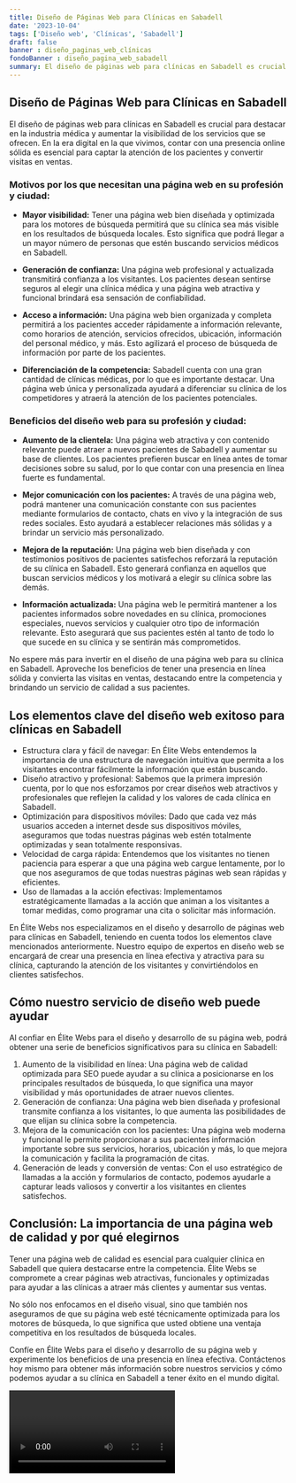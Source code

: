 ```yaml
---
title: Diseño de Páginas Web para Clínicas en Sabadell
date: '2023-10-04'
tags: ['Diseño web', 'Clínicas', 'Sabadell']
draft: false
banner : diseño_paginas_web_clínicas
fondoBanner : diseño_pagina_web_sabadell
summary: El diseño de páginas web para clínicas en Sabadell es crucial para destacar en la industria médica y aumentar la visibilidad de los servicios que se ofrecen. En la era digital en la que vivimos, contar con una presencia online sólida es esencial para captar la atención de los pacientes y convertir visitas en ventas.
---
```


## Diseño de Páginas Web para Clínicas en Sabadell

El diseño de páginas web para clínicas en Sabadell es crucial para destacar en la industria médica y aumentar la visibilidad de los servicios que se ofrecen. En la era digital en la que vivimos, contar con una presencia online sólida es esencial para captar la atención de los pacientes y convertir visitas en ventas.

### Motivos por los que necesitan una página web en su profesión y ciudad:

- **Mayor visibilidad:** Tener una página web bien diseñada y optimizada para los motores de búsqueda permitirá que su clínica sea más visible en los resultados de búsqueda locales. Esto significa que podrá llegar a un mayor número de personas que estén buscando servicios médicos en Sabadell.

- **Generación de confianza:** Una página web profesional y actualizada transmitirá confianza a los visitantes. Los pacientes desean sentirse seguros al elegir una clínica médica y una página web atractiva y funcional brindará esa sensación de confiabilidad.

- **Acceso a información:** Una página web bien organizada y completa permitirá a los pacientes acceder rápidamente a información relevante, como horarios de atención, servicios ofrecidos, ubicación, información del personal médico, y más. Esto agilizará el proceso de búsqueda de información por parte de los pacientes.

- **Diferenciación de la competencia:** Sabadell cuenta con una gran cantidad de clínicas médicas, por lo que es importante destacar. Una página web única y personalizada ayudará a diferenciar su clínica de los competidores y atraerá la atención de los pacientes potenciales.

### Beneficios del diseño web para su profesión y ciudad:

- **Aumento de la clientela:** Una página web atractiva y con contenido relevante puede atraer a nuevos pacientes de Sabadell y aumentar su base de clientes. Los pacientes prefieren buscar en línea antes de tomar decisiones sobre su salud, por lo que contar con una presencia en línea fuerte es fundamental.

- **Mejor comunicación con los pacientes:** A través de una página web, podrá mantener una comunicación constante con sus pacientes mediante formularios de contacto, chats en vivo y la integración de sus redes sociales. Esto ayudará a establecer relaciones más sólidas y a brindar un servicio más personalizado.

- **Mejora de la reputación:** Una página web bien diseñada y con testimonios positivos de pacientes satisfechos reforzará la reputación de su clínica en Sabadell. Esto generará confianza en aquellos que buscan servicios médicos y los motivará a elegir su clínica sobre las demás.

- **Información actualizada:** Una página web le permitirá mantener a los pacientes informados sobre novedades en su clínica, promociones especiales, nuevos servicios y cualquier otro tipo de información relevante. Esto asegurará que sus pacientes estén al tanto de todo lo que sucede en su clínica y se sentirán más comprometidos.

No espere más para invertir en el diseño de una página web para su clínica en Sabadell. Aproveche los beneficios de tener una presencia en línea sólida y convierta las visitas en ventas, destacando entre la competencia y brindando un servicio de calidad a sus pacientes.

<GifSeo />

<Cta />

## Los elementos clave del diseño web exitoso para clínicas en Sabadell

- Estructura clara y fácil de navegar: En Élite Webs entendemos la importancia de una estructura de navegación intuitiva que permita a los visitantes encontrar fácilmente la información que están buscando.
- Diseño atractivo y profesional: Sabemos que la primera impresión cuenta, por lo que nos esforzamos por crear diseños web atractivos y profesionales que reflejen la calidad y los valores de cada clínica en Sabadell.
- Optimización para dispositivos móviles: Dado que cada vez más usuarios acceden a internet desde sus dispositivos móviles, aseguramos que todas nuestras páginas web estén totalmente optimizadas y sean totalmente responsivas.
- Velocidad de carga rápida: Entendemos que los visitantes no tienen paciencia para esperar a que una página web cargue lentamente, por lo que nos aseguramos de que todas nuestras páginas web sean rápidas y eficientes.
- Uso de llamadas a la acción efectivas: Implementamos estratégicamente llamadas a la acción que animan a los visitantes a tomar medidas, como programar una cita o solicitar más información.

En Élite Webs nos especializamos en el diseño y desarrollo de páginas web para clínicas en Sabadell, teniendo en cuenta todos los elementos clave mencionados anteriormente. Nuestro equipo de expertos en diseño web se encargará de crear una presencia en línea efectiva y atractiva para su clínica, capturando la atención de los visitantes y convirtiéndolos en clientes satisfechos.

## Cómo nuestro servicio de diseño web puede ayudar

Al confiar en Élite Webs para el diseño y desarrollo de su página web, podrá obtener una serie de beneficios significativos para su clínica en Sabadell:

1. Aumento de la visibilidad en línea: Una página web de calidad optimizada para SEO puede ayudar a su clínica a posicionarse en los principales resultados de búsqueda, lo que significa una mayor visibilidad y más oportunidades de atraer nuevos clientes.
2. Generación de confianza: Una página web bien diseñada y profesional transmite confianza a los visitantes, lo que aumenta las posibilidades de que elijan su clínica sobre la competencia.
3. Mejora de la comunicación con los pacientes: Una página web moderna y funcional le permite proporcionar a sus pacientes información importante sobre sus servicios, horarios, ubicación y más, lo que mejora la comunicación y facilita la programación de citas.
4. Generación de leads y conversión de ventas: Con el uso estratégico de llamadas a la acción y formularios de contacto, podemos ayudarle a capturar leads valiosos y convertir a los visitantes en clientes satisfechos.

## Conclusión: La importancia de una página web de calidad y por qué elegirnos

Tener una página web de calidad es esencial para cualquier clínica en Sabadell que quiera destacarse entre la competencia. Élite Webs se compromete a crear páginas web atractivas, funcionales y optimizadas para ayudar a las clínicas a atraer más clientes y aumentar sus ventas.

No sólo nos enfocamos en el diseño visual, sino que también nos aseguramos de que su página web esté técnicamente optimizada para los motores de búsqueda, lo que significa que usted obtiene una ventaja competitiva en los resultados de búsqueda locales.

Confíe en Élite Webs para el diseño y desarrollo de su página web y experimente los beneficios de una presencia en línea efectiva. Contáctenos hoy mismo para obtener más información sobre nuestros servicios y cómo podemos ayudar a su clínica en Sabadell a tener éxito en el mundo digital.

<Video />

<CtaBot job='Clínicas' city='Sabadell'/>

<Gmaps query='Sabadell+españa+maps' />